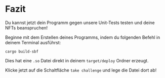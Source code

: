 # Fazit

Du kannst jetzt dein Programm gegen unsere Unit-Tests testen und deine NFTs beanspruchen!

Beginne mit dem Erstellen deines Programms, indem du folgenden Befehl in deinem Terminal ausführst:

```
cargo build-sbf
```

Dies hat eine `.so` Datei direkt in deinem `target/deploy` Ordner erzeugt.

Klicke jetzt auf die Schaltfläche `take challenge` und lege die Datei dort ab!